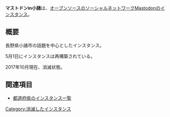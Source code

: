 {{Infobox instance
| Name          = {{Ruby|マストドンin小諸|マストドンインコモロ}}
| Domain        = <s>https://don.komoro.net/</s>
| Admin         = [https://don.komoro.net/@alpha alpha]
| Country       = 日本
| Start         = 5月1日（再構築日時）
| End = 不明
| Kifu          = なし
| Alias         = なし
}}'''マストドンin小諸'''は、[[オープンソース]]のソーシャルネットワークMastodonの[[インスタンス]]。

== 概要 ==
長野県小諸市の話題を中心としたインスタンス。

5月1日にインスタンスは再構築されている。

2017年10月現在、消滅状態。

== 関連項目 ==
* [[都道府県のインスタンス一覧]]

{{DEFAULTSORT:こもろ}}
[[Category:消滅したインスタンス]]